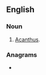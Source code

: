 {{also|acanth-}}
==English==

===Noun===
{{en-noun}}

# [[acanthus|Acanthus]].

===Anagrams===
* {{l|en|Tanach}}